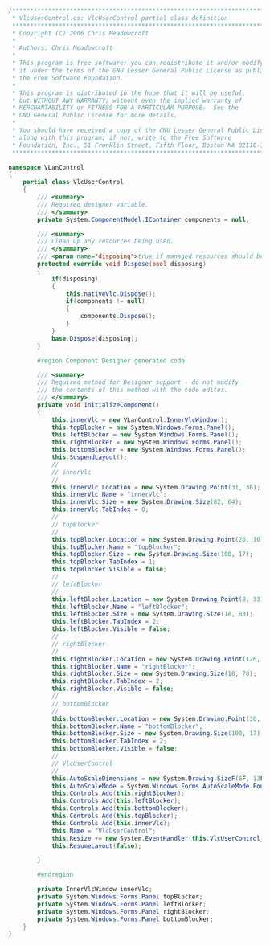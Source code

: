 {{example code|l=LGPL|for=.Net Interface to VLC}}
<syntaxhighlight lang="csharp">
/*****************************************************************************
 * VlcUserControl.cs: VlcUserControl partial class definition
 *****************************************************************************
 * Copyright (C) 2006 Chris Meadowcroft
 *
 * Authors: Chris Meadowcroft
 *
 * This program is free software; you can redistribute it and/or modify
 * it under the terms of the GNU Lesser General Public License as published by
 * the Free Software Foundation.
 *
 * This program is distributed in the hope that it will be useful,
 * but WITHOUT ANY WARRANTY; without even the implied warranty of
 * MERCHANTABILITY or FITNESS FOR A PARTICULAR PURPOSE.  See the
 * GNU General Public License for more details.
 *
 * You should have received a copy of the GNU Lesser General Public License
 * along with this program; if not, write to the Free Software
 * Foundation, Inc., 51 Franklin Street, Fifth Floor, Boston MA 02110-1301, USA.
 *****************************************************************************/

namespace VLanControl
{
	partial class VlcUserControl
	{
		/// <summary> 
		/// Required designer variable.
		/// </summary>
		private System.ComponentModel.IContainer components = null;

		/// <summary> 
		/// Clean up any resources being used.
		/// </summary>
		/// <param name="disposing">true if managed resources should be disposed; otherwise, false.</param>
		protected override void Dispose(bool disposing)
		{
			if(disposing)
			{
				this.nativeVlc.Dispose();
				if(components != null)
				{
					components.Dispose();
				}
			}
			base.Dispose(disposing);
		}

		#region Component Designer generated code

		/// <summary> 
		/// Required method for Designer support - do not modify 
		/// the contents of this method with the code editor.
		/// </summary>
		private void InitializeComponent()
		{
			this.innerVlc = new VLanControl.InnerVlcWindow();
			this.topBlocker = new System.Windows.Forms.Panel();
			this.leftBlocker = new System.Windows.Forms.Panel();
			this.rightBlocker = new System.Windows.Forms.Panel();
			this.bottomBlocker = new System.Windows.Forms.Panel();
			this.SuspendLayout();
			// 
			// innerVlc
			// 
			this.innerVlc.Location = new System.Drawing.Point(31, 36);
			this.innerVlc.Name = "innerVlc";
			this.innerVlc.Size = new System.Drawing.Size(82, 64);
			this.innerVlc.TabIndex = 0;
			// 
			// topBlocker
			// 
			this.topBlocker.Location = new System.Drawing.Point(26, 10);
			this.topBlocker.Name = "topBlocker";
			this.topBlocker.Size = new System.Drawing.Size(100, 17);
			this.topBlocker.TabIndex = 1;
			this.topBlocker.Visible = false;
			// 
			// leftBlocker
			// 
			this.leftBlocker.Location = new System.Drawing.Point(8, 33);
			this.leftBlocker.Name = "leftBlocker";
			this.leftBlocker.Size = new System.Drawing.Size(18, 83);
			this.leftBlocker.TabIndex = 2;
			this.leftBlocker.Visible = false;
			// 
			// rightBlocker
			// 
			this.rightBlocker.Location = new System.Drawing.Point(126, 29);
			this.rightBlocker.Name = "rightBlocker";
			this.rightBlocker.Size = new System.Drawing.Size(18, 78);
			this.rightBlocker.TabIndex = 2;
			this.rightBlocker.Visible = false;
			// 
			// bottomBlocker
			// 
			this.bottomBlocker.Location = new System.Drawing.Point(30, 118);
			this.bottomBlocker.Name = "bottomBlocker";
			this.bottomBlocker.Size = new System.Drawing.Size(100, 17);
			this.bottomBlocker.TabIndex = 2;
			this.bottomBlocker.Visible = false;
			// 
			// VlcUserControl
			// 
			this.AutoScaleDimensions = new System.Drawing.SizeF(6F, 13F);
			this.AutoScaleMode = System.Windows.Forms.AutoScaleMode.Font;
			this.Controls.Add(this.rightBlocker);
			this.Controls.Add(this.leftBlocker);
			this.Controls.Add(this.bottomBlocker);
			this.Controls.Add(this.topBlocker);
			this.Controls.Add(this.innerVlc);
			this.Name = "VlcUserControl";
			this.Resize += new System.EventHandler(this.VlcUserControl_Resize);
			this.ResumeLayout(false);

		}

		#endregion

		private InnerVlcWindow innerVlc;
		private System.Windows.Forms.Panel topBlocker;
		private System.Windows.Forms.Panel leftBlocker;
		private System.Windows.Forms.Panel rightBlocker;
		private System.Windows.Forms.Panel bottomBlocker;
	}
}
</syntaxhighlight>
